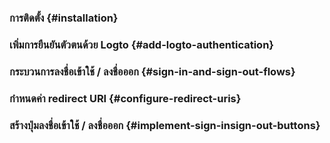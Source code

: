 

<GuideTip />

### การติดตั้ง \{#installation}

<Installation />

### เพิ่มการยืนยันตัวตนด้วย Logto \{#add-logto-authentication}

<AddAuthentication />

### กระบวนการลงชื่อเข้าใช้ / ลงชื่อออก \{#sign-in-and-sign-out-flows}

<SignInAndSignOutFlows />

### กำหนดค่า redirect URI \{#configure-redirect-uris}

<ConfigureRedirectUris />

### สร้างปุ่มลงชื่อเข้าใช้ / ลงชื่อออก \{#implement-sign-insign-out-buttons}

<ImplementButtons />

<Checkpoint />
